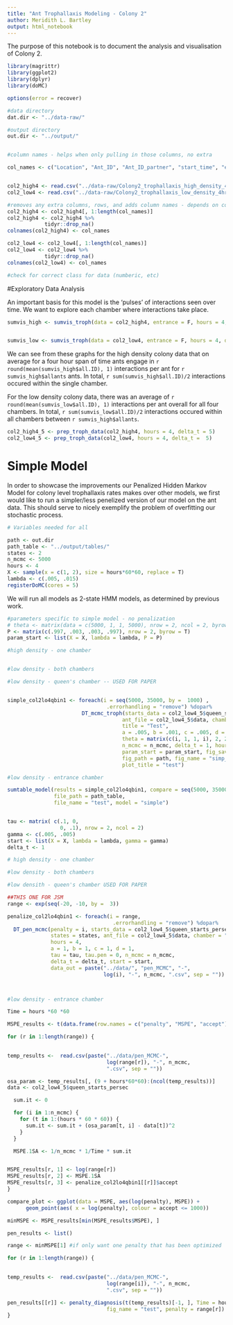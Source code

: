 ```yaml
---
title: "Ant Trophallaxis Modeling - Colony 2"
author: Meridith L. Bartley
output: html_notebook
---
```


The purpose of this notebook is to document the analysis and visualisation of Colony 2. 

```r
library(magrittr)
library(ggplot2)
library(dplyr)
library(doMC)

options(error = recover)
```



```r

#data directory
dat.dir <- "../data-raw/"

#output directory
out.dir <- "../output/"


#column names - helps when only pulling in those columns, no extra

col_names <- c("Location", "Ant_ID", "Ant_ID_partner", "start_time", "end_time")


col2_high4 <- read.csv("../data-raw/Colony2_trophallaxis_high_density_4hr.csv")
col2_low4 <- read.csv("../data-raw/Colony2_trophallaxis_low_density_4hr.csv")

#removes any extra columns, rows, and adds column names - depends on col_names being correct length
col2_high4 <- col2_high4[, 1:length(col_names)]
col2_high4 <- col2_high4 %>% 
            tidyr::drop_na()
colnames(col2_high4) <- col_names

col2_low4 <- col2_low4[, 1:length(col_names)]
col2_low4 <- col2_low4 %>% 
            tidyr::drop_na()
colnames(col2_low4) <- col_names

#check for correct class for data (numberic, etc)


```

#Exploratory Data Analysis

An important basis for this model is the 'pulses' of interactions seen over time. We want to explore each chamber where interactions take place. 


```r


sumvis_high <- sumvis_troph(data = col2_high4, entrance = F, hours = 4, density = "high")


sumvis_low <- sumvis_troph(data = col2_low4, entrance = F, hours = 4, density = "low")


```

We can see from these graphs for the high density colony data that on average for a four hour span of time ants engage in `r round(mean(sumvis_high$all.ID), 1)` interactions per ant for `r sumvis_high$allants` ants. In total, `r sum(sumvis_high$all.ID)/2 ` interactions occured within the single chamber. 

For the low density colony data, there was an average of `r round(mean(sumvis_low$all.ID), 1)` interactions per ant overall for all four chambers. In total, `r sum(sumvis_low$all.ID)/2 ` interactions occured within all chambers between `r sumvis_high$allants`.  




```r

col2_high4_5 <- prep_troph_data(col2_high4, hours = 4, delta_t = 5)
col2_low4_5 <- prep_troph_data(col2_low4, hours = 4, delta_t =  5)
```


# Simple Model 

In order to showcase the improvements our Penalized Hidden Markov Model for colony level trophallaxis rates makes over other models, we first would like to run a simpler/less penelized version of our model on the ant data. This should serve to nicely exemplify the problem of overfitting our stochastic process. 

```r
# Variables needed for all 

path <- out.dir
path_table <- "../output/tables/" 
states <- 2
n_mcmc <- 5000
hours <- 4
X <- sample(x = c(1, 2), size = hours*60*60, replace = T)
lambda <- c(.005, .015)
registerDoMC(cores = 5) 
```

We will run all models as 2-state HMM models, as determined by previous work. 

```r
#parameters specific to simple model - no penalization
# theta <- matrix(data = c(5000, 1, 1, 5000), nrow = 2, ncol = 2, byrow = T) 
P <- matrix(c(.997, .003, .003, .997), nrow = 2, byrow = T)
param_start <- list(X = X, lambda = lambda, P = P)

#high density - one chamber


#low density - both chambers

#low density - queen's chamber -- USED FOR PAPER


simple_col2lo4qbin1 <- foreach(i = seq(5000, 35000, by =  1000) ,
                                .errorhandling = "remove") %dopar% 
                        DT_mcmc_troph(starts_data = col2_low4_5$queen_starts_persec, 
                                     ant_file = col2_low4_5$data, chamber = "queen", 
                                     title = "Test", 
                                     a = .005, b = .001, c = .005, d = .001, 
                                     theta = matrix(c(i, 1, 1, i), 2, 2), states = states, 
                                     n_mcmc = n_mcmc, delta_t = 1, hours = hours,
                                     param_start = param_start, fig_save = TRUE, 
                                     fig_path = path, fig_name = "simp_col2lo4qbin1", 
                                     plot_title = "test") 

#low density - entrance chamber


```

```r
sumtable_model(results = simple_col2lo4qbin1, compare = seq(5000, 35000, by =  1000), 
               file_path = path_table, 
               file_name = "test", model = "simple")



```


```r

tau <- matrix( c(.1, 0, 
                 0, .1), nrow = 2, ncol = 2)
gamma <- c(.005, .005)
start <- list(X = X, lambda = lambda, gamma = gamma) 
delta_t <- 1

# high density - one chamber

#low density - both chambers

#low densith - queen's chamber USED FOR PAPER

##THIS ONE FOR JSM
range <- exp(seq(-20, -10, by =  3))

penalize_col2lo4qbin1 <- foreach(i = range,
                                  .errorhandling = "remove") %dopar% 
  DT_pen_mcmc(penalty = i, starts_data = col2_low4_5$queen_starts_persec, 
              states = states, ant_file = col2_low4_5$data, chamber = "queen",
              hours = 4,
              a = 1, b = 1, c = 1, d = 1,
              tau = tau, tau.pen = 0, n_mcmc = n_mcmc, 
              delta_t = delta_t, start = start, 
              data_out = paste("../data/", "pen_MCMC", "-", 
                               log(i), "-", n_mcmc, ".csv", sep = ""))



#low density - entrance chamber
```


```r

Time = hours *60 *60

MSPE_results <- t(data.frame(row.names = c("penalty", "MSPE", "accept")))

for (r in 1:length(range)) {
  

temp_results <-  read.csv(paste("../data/pen_MCMC-",
                                log(range[r]), "-", n_mcmc,  
                                ".csv", sep = ""))

osa_param <- temp_results[, (9 + hours*60*60):(ncol(temp_results))]
data <- col2_low4_5$queen_starts_persec

  sum.it <- 0

  for (i in 1:n_mcmc) {
    for (t in 1:(hours * 60 * 60)) {
      sum.it <- sum.it + (osa_param[t, i] - data[t])^2
    }
  }

  MSPE.1SA <- 1/n_mcmc * 1/Time * sum.it


MSPE_results[r, 1] <- log(range[r])
MSPE_results[r, 2] <- MSPE.1SA
MSPE_results[r, 3] <- penalize_col2lo4qbin1[[r]]$accept
}

compare_plot <- ggplot(data = MSPE, aes(log(penalty), MSPE)) +
      geom_point(aes( x = log(penalty), colour = accept <= 1000))

minMSPE <- MSPE_results[min(MSPE_results$MSPE), ]
```

```r

pen_results <- list()

range <- minMSPE[1] #if only want one penalty that has been optimized

for (r in 1:length(range)) {
  

temp_results <-  read.csv(paste("../data/pen_MCMC-",
                                log(range[i]), "-", n_mcmc,  
                                ".csv", sep = ""))

pen_results[[r]] <- penalty_diagnosis(t(temp_results)[-1, ], Time = hours * 60 * 60, fig_path = path,
                                fig_name = "test", penalty = range[r])
}


```




```r

```






